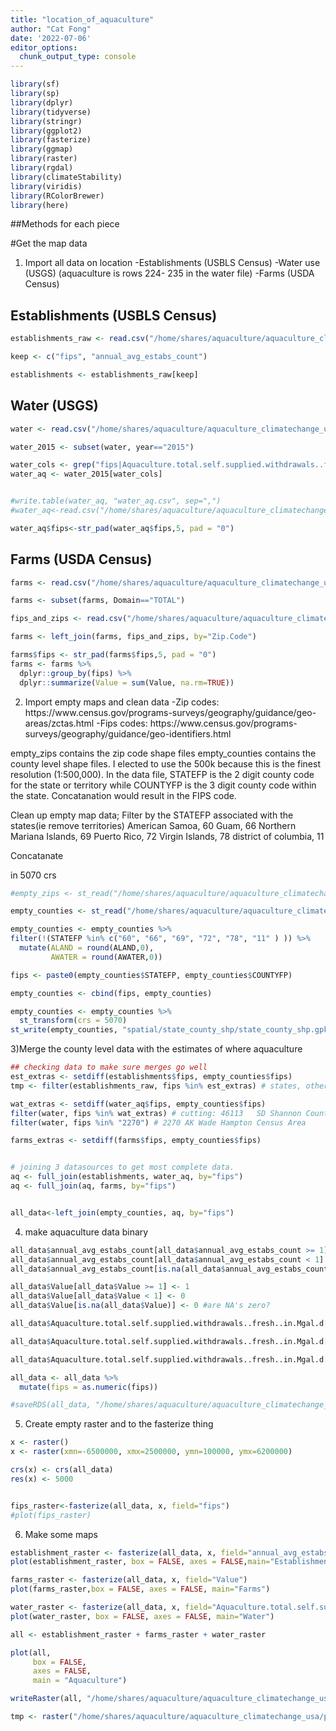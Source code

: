```yaml
---
title: "location_of_aquaculture"
author: "Cat Fong"
date: '2022-07-06'
editor_options: 
  chunk_output_type: console
---
```


```r
library(sf)
library(sp)
library(dplyr)
library(tidyverse)
library(stringr)
library(ggplot2)
library(fasterize)
library(ggmap)
library(raster)
library(rgdal)
library(climateStability)
library(viridis)
library(RColorBrewer)
library(here)

```
##Methods for each piece

#Get the map data

1) Import all data on location
-Establishments (USBLS Census)
-Water use (USGS) (aquaculture is rows 224- 235 in the water file)
-Farms (USDA Census)

## Establishments (USBLS Census)
```r

establishments_raw <- read.csv("/home/shares/aquaculture/aquaculture_climatechange_usa/raw_data/location_of_aquaculture/establishments.csv")

keep <- c("fips", "annual_avg_estabs_count")

establishments <- establishments_raw[keep]

```

## Water (USGS)

```r
water <- read.csv("/home/shares/aquaculture/aquaculture_climatechange_usa/raw_data/location_of_aquaculture/water.csv", stringsAsFactors = FALSE)

water_2015 <- subset(water, year=="2015")

water_cols <- grep("fips|Aquaculture.total.self.supplied.withdrawals..fresh..in.Mgal.d", names(water_2015))
water_aq <- water_2015[water_cols]


#write.table(water_aq, "water_aq.csv", sep=",")
#water_aq<-read.csv("/home/shares/aquaculture/aquaculture_climatechange_usa/raw_data/location_of_aquaculture/water_aq.csv", stringsAsFactors = FALSE)

water_aq$fips<-str_pad(water_aq$fips,5, pad = "0")

```

## Farms (USDA Census)

```r
farms <- read.csv("/home/shares/aquaculture/aquaculture_climatechange_usa/raw_data/location_of_aquaculture/Farms.csv")

farms <- subset(farms, Domain=="TOTAL")

fips_and_zips <- read.csv("/home/shares/aquaculture/aquaculture_climatechange_usa/raw_data/location_of_aquaculture/fips_and_zips.csv") %>% unique()

farms <- left_join(farms, fips_and_zips, by="Zip.Code")

farms$fips <- str_pad(farms$fips,5, pad = "0")
farms <- farms %>%
  dplyr::group_by(fips) %>%
  dplyr::summarize(Value = sum(Value, na.rm=TRUE))

```

2) Import empty maps and clean data
-Zip codes: https://www.census.gov/programs-surveys/geography/guidance/geo-areas/zctas.html
-Fips codes: https://www.census.gov/programs-surveys/geography/guidance/geo-identifiers.html

empty_zips contains the zip code shape files
empty_counties contains the county level shape files. I elected to use the 500k because this is the finest resolution (1:500,000). 
In the data file, STATEFP is the 2 digit county code for the state or territory while COUNTYFP is the 3 digit county code within the state. Concatanation would result in the FIPS code. 

Clean up empty map data; Filter by the STATEFP associated with the states(ie remove territories)
  American Samoa,	60
  Guam,	66
  Northern Mariana Islands,	69
  Puerto Rico,	72
  Virgin Islands,	78
  district of columbia, 11

Concatanate

in 5070 crs

```r

#empty_zips <- st_read("/home/shares/aquaculture/aquaculture_climatechange_usa/empty_maps/cb_2018_us_zcta210_500k/cb_2018_us_zcta510_500k.shp")

empty_counties <- st_read("/home/shares/aquaculture/aquaculture_climatechange_usa/empty_maps/cb_2018_us_county_500k/cb_2018_us_county_500k.shp")

empty_counties <- empty_counties %>%
filter(!(STATEFP %in% c("60", "66", "69", "72", "78", "11" ) )) %>%
  mutate(ALAND = round(ALAND,0),
         AWATER = round(AWATER,0))

fips <- paste0(empty_counties$STATEFP, empty_counties$COUNTYFP)

empty_counties <- cbind(fips, empty_counties)

empty_counties <- empty_counties %>%
  st_transform(crs = 5070)
st_write(empty_counties, "spatial/state_county_shp/state_county_shp.gpkg")
```

3)Merge the county level data with the estimates of where aquaculture
```r

## checking data to make sure merges go well
est_extras <- setdiff(establishments$fips, empty_counties$fips)
tmp <- filter(establishments_raw, fips %in% est_extras) # states, other(towns/cities), puerto rico

wat_extras <- setdiff(water_aq$fips, empty_counties$fips)
filter(water, fips %in% wat_extras) # cutting: 46113   SD Shannon County
filter(water, fips %in% "2270") # 2270 AK Wade Hampton Census Area

farms_extras <- setdiff(farms$fips, empty_counties$fips)


# joining 3 datasources to get most complete data.
aq <- full_join(establishments, water_aq, by="fips")
aq <- full_join(aq, farms, by="fips")


all_data<-left_join(empty_counties, aq, by="fips")


```
4) make aquaculture data binary

```r
all_data$annual_avg_estabs_count[all_data$annual_avg_estabs_count >= 1] <- 1
all_data$annual_avg_estabs_count[all_data$annual_avg_estabs_count < 1] <- 0
all_data$annual_avg_estabs_count[is.na(all_data$annual_avg_estabs_count)] <- 0 #are NA's zero?

all_data$Value[all_data$Value >= 1] <- 1
all_data$Value[all_data$Value < 1] <- 0
all_data$Value[is.na(all_data$Value)] <- 0 #are NA's zero?

all_data$Aquaculture.total.self.supplied.withdrawals..fresh..in.Mgal.d[all_data$Aquaculture.total.self.supplied.withdrawals..fresh..in.Mgal.d >= 1] <- 1

all_data$Aquaculture.total.self.supplied.withdrawals..fresh..in.Mgal.d[all_data$Aquaculture.total.self.supplied.withdrawals..fresh..in.Mgal.d < 1] <- 0

all_data$Aquaculture.total.self.supplied.withdrawals..fresh..in.Mgal.d[is.na(all_data$Aquaculture.total.self.supplied.withdrawals..fresh..in.Mgal.d)] = 0 #are NA's zero?

all_data <- all_data %>%
  mutate(fips = as.numeric(fips))

#saveRDS(all_data, "/home/shares/aquaculture/aquaculture_climatechange_usa/prep_data/freshwater/mapping_aquaculture/all_data.rds")

```

5) Create empty raster and to the fasterize thing
```r

x <- raster()
x <- raster(xmn=-6500000, xmx=2500000, ymn=100000, ymx=6200000)

crs(x) <- crs(all_data)
res(x) <- 5000


fips_raster<-fasterize(all_data, x, field="fips")
#plot(fips_raster)

```

6) Make some maps

```r

establishment_raster <- fasterize(all_data, x, field="annual_avg_estabs_count")
plot(establishment_raster, box = FALSE, axes = FALSE,main="Establishments")

farms_raster <- fasterize(all_data, x, field="Value")
plot(farms_raster,box = FALSE, axes = FALSE, main="Farms")

water_raster <- fasterize(all_data, x, field="Aquaculture.total.self.supplied.withdrawals..fresh..in.Mgal.d")
plot(water_raster, box = FALSE, axes = FALSE, main="Water")

all <- establishment_raster + farms_raster + water_raster

plot(all,
     box = FALSE,
     axes = FALSE,
     main = "Aquaculture")

writeRaster(all, "/home/shares/aquaculture/aquaculture_climatechange_usa/prep_data/freshwater/mapping_aquaculture/aquaculture_location.tif", overwrite=TRUE)

tmp <- raster("/home/shares/aquaculture/aquaculture_climatechange_usa/prep_data/freshwater/mapping_aquaculture/aquaculture_location.tif")
```